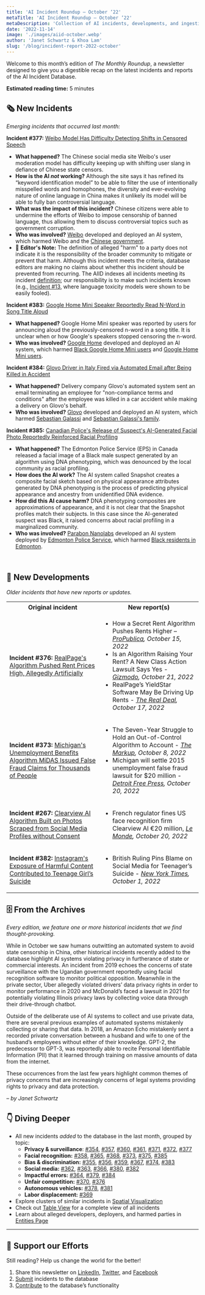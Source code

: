```yaml
---
title: 'AI Incident Roundup – October ‘22'
metaTitle: 'AI Incident Roundup – October ‘22'
metaDescription: 'Collection of AI incidents, developments, and ingestion in October of 2022, providing a digestible recap on the latest incidents and reports of the AIID.'
date: '2022-11-14'
image: './images/aiid-october.webp'
author: 'Janet Schwartz & Khoa Lam'
slug: '/blog/incident-report-2022-october'
---
```


Welcome to this month’s edition of _The Monthly Roundup_, a newsletter designed to give you a digestible recap on the latest incidents and reports of the AI Incident Database.

**Estimated reading time:** 5 minutes

## 🗞️ New Incidents

_Emerging incidents that occurred last month:_

**Incident #377:** [Weibo Model Has Difficulty Detecting Shifts in Censored Speech](/cite/377)

* **What happened?** The Chinese social media site Weibo's user moderation model has difficulty keeping up with shifting user slang in defiance of Chinese state censors.
* **How is the AI _not_ working?** Although the site says it has refined its “keyword identification model” to be able to filter the use of intentionally misspelled words and homophones, the diversity and ever-evolving nature of online language in China makes it unlikely its model will be able to fully ban controversial language.
* **What was the impact of this incident?** Chinese citizens were able to undermine the efforts of Weibo to impose censorship of banned language, thus allowing them to discuss controversial topics such as government corruption.
* **Who was involved?** [Weibo](/entities/weibo) developed and deployed an AI system, which harmed Weibo and the [Chinese government](/entities/chinese-government).
* 🚨 **Editor's Note:** The definition of alleged "harm" to a party does not indicate it is the responsibility of the broader community to mitigate or prevent that harm. Although this incident meets the criteria, database editors are making no claims about whether this incident should be prevented from recurring. The AIID indexes all incidents meeting its incident [definition](/research/1-criteria); our responsibility is to make such incidents known (e.g., [Incident #13](/cite/13), where language toxicity models were shown to be easily fooled).

**Incident #383:** [Google Home Mini Speaker Reportedly Read N-Word in Song Title Aloud](/cite/383)

* **What happened?** Google Home Mini speaker was reported by users for announcing aloud the previously-censored n-word in a song title. It is unclear when or how Google's speakers stopped censoring the n-word.
* **Who was involved?** [Google Home](/entities/google-home) developed and deployed an AI system, which harmed [Black Google Home Mini users](/entities/black-google-home-mini-users) and [Google Home Mini users](/entities/google-home-mini-users).

**Incident #384:** [Glovo Driver in Italy Fired via Automated Email after Being Killed in Accident](/cite/384)

* **What happened?** Delivery company Glovo's automated system sent an email terminating an employee for "non-compliance terms and conditions" after the employee was killed in a car accident while making a delivery on Glovo's behalf.
* **Who was involved?** [Glovo](/entities/glovo) developed and deployed an AI system, which harmed [Sebastian Galassi](/entities/sebastian-galassi) and [Sebastian Galassi's family](/entities/sebastian-galassi's-family).

**Incident #385:** [Canadian Police's Release of Suspect's AI-Generated Facial Photo Reportedly Reinforced Racial Profiling](/cite/385)

* **What happened?** The Edmonton Police Service (EPS) in Canada released a facial image of a Black male suspect generated by an algorithm using DNA phenotyping, which was denounced by the local community as racial profiling.
* **How does the AI work?** The AI system called Snapshot creates a composite facial sketch based on physical appearance attributes generated by DNA phenotyping is the process of predicting physical appearance and ancestry from unidentified DNA evidence.
* **How did this AI cause harm?** DNA phenotyping composites are approximations of appearance, and it is not clear that the Snapshot profiles match their subjects. In this case since the AI-generated suspect was Black, it raised concerns about racial profiling in a marginalized community.
* **Who was involved?** [Parabon Nanolabs](/entities/parabon-nanolabs) developed an AI system deployed by [Edmonton Police Service](/entities/edmonton-police-service), which harmed [Black residents in Edmonton](/entities/black-residents-in-edmonton).

<br/>

## 📎 New Developments

_Older incidents that have new reports or updates._

<table className="border-1 border-gray-200 my-4">
 <tr>
  <th align="center">Original incident</th>
  <th align="center">New report(s)</th>
 </tr>
 <tr>
  <td className="align-top border-1 border-gray-200 px-4 py-2">
    <strong>Incident #376:</strong> <a href="/cite/376">RealPage's Algorithm Pushed Rent Prices High, Allegedly Artificially</a>
  </td>
  <td className="align-top border-1 border-gray-200 px-4 py-2">
   <ul>
    <li>How a Secret Rent Algorithm Pushes Rents Higher –<em> <a href="https://www.propublica.org/article/yieldstar-rent-increase-realpage-rent">ProPublica</a>, October 15, 2022</em>
    </li>
    <li>Is an Algorithm Raising Your Rent? A New Class Action Lawsuit Says Yes - <em><a href="https://gizmodo.com/realpage-yieldstar-high-rent-housing-class-action-suit-1849683731">Gizmodo</a>, October 21, 2022</em>
    </li>
    <li>RealPage’s YieldStar Software May Be Driving Up Rents - <em><a href="https://therealdeal.com/2022/10/17/realpage-algorithm-could-be-driving-up-rents/">The Real Deal</a>, October 17, 2022</em>
    </li>
   </ul>
  </td>
 </tr>
 <tr>
  <td className="align-top border-1 border-gray-200 px-4 py-2">
    <strong>Incident #373:</strong> <a href="/cite/373">Michigan's Unemployment Benefits Algorithm MiDAS Issued False Fraud Claims for Thousands of People</a>
  </td>
  <td className="align-top border-1 border-gray-200 px-4 py-2">
   <ul>
    <li>The Seven-Year Struggle to Hold an Out-of-Control Algorithm to Account - <em><a href="https://themarkup.org/newsletter/hello-world/the-seven-year-struggle-to-hold-an-out-of-control-algorithm-to-account">The Markup</a>, October 8, 2022</em>
    </li>
    <li>Michigan will settle 2015 unemployment false fraud lawsuit for $20 million - <em><a href="https://www.freep.com/story/news/local/michigan/2022/10/20/michiganunemployment-false-fraud-lawsuit/69577567007/">Detroit Free Press</a>, October 20, 2022</em>
    </li>
   </ul>
  </td>
 </tr>
 <tr>
  <td className="align-top border-1 border-gray-200 px-4 py-2">
    <strong>Incident #267:</strong> <a href="/cite/267">Clearview AI Algorithm Built on Photos Scraped from Social Media Profiles without Consent</a>
  </td>
  <td className="align-top border-1 border-gray-200 px-4 py-2">
   <ul>
     <li>French regulator fines US face recognition firm Clearview AI €20 million, <em><a href="https://www.lemonde.fr/en/pixels/article/2022/10/20/french-regulator-fines-us-face-recognition-firm-clearview-ai-20-million_6001116_13.html">Le Monde</a>, October 20, 2022</em>
     </li>
   </ul>
  </td>
 </tr>
 <tr>
  <td className="align-top border-1 border-gray-200 px-4 py-2">
    <strong>Incident #382:</strong> <a href="/cite/382">Instagram's Exposure of Harmful Content Contributed to Teenage Girl’s Suicide</a>
  </td>
  <td className="align-top border-1 border-gray-200 px-4 py-2">
   <ul>
     <li>British Ruling Pins Blame on Social Media for Teenager’s Suicide - <em><a href="https://www.nytimes.com/2022/10/01/business/instagram-suicide-ruling-britain.html">New York Times</a>, October 1, 2022</em>
     </li>
   </ul>
  </td>
 </tr>
</table>

## 🗄 From the Archives

_Every edition, we feature one or more historical incidents that we find thought-provoking._

While in October we saw humans outwitting an automated system to avoid state censorship in China, other historical incidents recently added to the database highlight AI systems violating privacy in furtherance of state or commercial interests. An incident from 2019 echoes the concerns of state surveillance with the Ugandan government reportedly using facial recognition software to monitor political opposition. Meanwhile in the private sector, Uber allegedly violated drivers’ data privacy rights in order to monitor performance in 2020 and McDonald’s faced a lawsuit in 2021 for potentially violating Illinois privacy laws by collecting voice data through their drive-through chatbot.

Outside of the deliberate use of AI systems to collect and use private data, there are several previous examples of automated systems mistakenly collecting or sharing that data. In 2018, an Amazon Echo mistakenly sent a recorded private conversation between a husband and wife to one of the husband’s employees without either of their knowledge. GPT-2, the predecessor to GPT-3, was reportedly able to recite Personal Identifiable Information (PII) that it learned through training on massive amounts of data from the internet.

These occurrences from the last few years highlight common themes of privacy concerns that are increasingly concerns of legal systems providing rights to privacy and data protection.

_– by Janet Schwartz_

## 👇 Diving Deeper

* All new incidents _added_ to the database in the last month, grouped by topic:
    - **Privacy & surveillance**: [#354](/cite/354), [#357](/cite/357), [#360](/cite/360), [#361](/cite/361), [#371](/cite/371), [#372](/cite/372), [#377](/cite/377)
    - **Facial recognition:** [#358](/cite/358), [#365](/cite/365), [#368](/cite/368), [#373](/cite/373), [#375](/cite/375), [#385](/cite/385)
    - **Bias & discrimination:** [#355](/cite/355), [#356](/cite/356), [#359](/cite/359), [#367](/cite/367), [#374](/cite/374), [#383](/cite/383/)
    - **Social media:** [#362](/cite/362), [#363](/cite/363), [#366](/cite/366), [#380](/cite/380), [#382](/cite/382)
    - **Impactful errors:** [#364](/cite/364), [#379](/cite/379), [#384](/cite/384)
    - **Unfair competition:** [#370](/cite/370), [#376](/cite/376)
    - **Autonomous vehicles:** [#378](/cite/378), [#381](/cite/381)
    - **Labor displacement:** [#369](/cite/369)
* Explore clusters of similar incidents in [Spatial Visualization](/summaries/spatial)
* Check out [Table View](/apps/incidents) for a complete view of all incidents
* Learn about alleged developers, deployers, and harmed parties in [Entities Page](/entities)

<hr className="my-4"/>

## 🦾 Support our Efforts

Still reading? Help us change the world for the better!

1. Share this newsletter on [LinkedIn](https://www.linkedin.com/company/responsible-ai-collaborative), [Twitter](https://twitter.com/IncidentsDB), and [Facebook](https://www.facebook.com/IncidentsDB)
2. [Submit](/apps/submit) incidents to the database
3. [Contribute](https://github.com/responsible-ai-collaborative/aiid) to the database’s functionality

